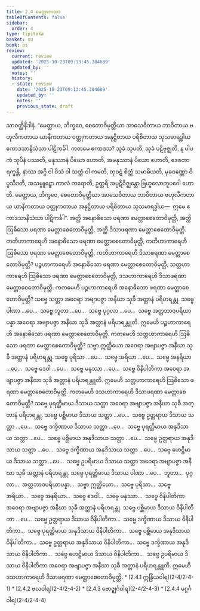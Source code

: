 ```yaml
---
title: 2.4 မေတ္တာကထာ
tableOfContents: false
sidebar:
  order: 4
type: tipitaka
basket: su
book: ps
review:
  current: review
  updated: '2025-10-23T09:13:45.304689'
  updated_by: ''
  notes: ''
  history:
  - state: review
    date: '2025-10-23T09:13:45.304689'
    updated_by: ''
    notes: ''
    previous_state: draft
---
```



<ReviewStatus review={frontmatter.review} showDetails={true} />

<HypothesisAnnotation frontmatter={frontmatter} />

<DynamicBreadcrumb />

<Division number="22" book="ps" e="ch" v="26" p="23">

<Paragraph number="1470" book="ps">
သာဝတ္ထိနိဒါနံ. “မေတ္တာယ, ဘိက္ခဝေ, စေတောဝိမုတ္တိယာ အာသေဝိတာယ ဘာဝိတာယ ဗဟုလီကတာယ ယာနီကတာယ ဝတ္ထုကတာယ အနုဋ္ဌိတာယ ပရိစိတာယ သုသမာရဒ္ဓါယ ဧကာဒသာနိသံသာ ပါဋိကင်္ခါ. ကတမေ ဧကာဒသ? သုခံ သုပတိ, သုခံ ပဋိဗုဇ္ဈတိ, န ပါပကံ သုပိနံ ပဿတိ, မနုဿာနံ ပိယော ဟောတိ, အမနုဿာနံ ပိယော ဟောတိ, ဒေဝတာ ရက္ခန္တိ, နာဿ အဂ္ဂိ ဝါ ဝိသံ ဝါ သတ္ထံ ဝါ ကမတိ, တုဝဋံ စိတ္တံ သမာဓိယတိ, မုခဝဏ္ဏော ဝိပ္ပသီဒတိ, အသမ္မူဠှော ကာလံ ကရောတိ, ဥတ္တရိ အပ္ပဋိဝိဇ္ဈန္တော ဗြဟ္မလောကူပဂေါ ဟောတိ. မေတ္တာယ, ဘိက္ခဝေ, စေတောဝိမုတ္တိယာ အာသေဝိတာယ ဘာဝိတာယ ဗဟုလီကတာယ ယာနီကတာယ ဝတ္ထုကတာယ အနုဋ္ဌိတာယ ပရိစိတာယ သုသမာရဒ္ဓါယ—  ဣမေ ဧကာဒသာနိသံသာ ပါဋိကင်္ခါ”.


</Paragraph>

<Paragraph number="1471" book="ps">
အတ္ထိ အနောဓိသော ဖရဏာ မေတ္တာစေတောဝိမုတ္တိ, အတ္ထိ ဩဓိသော ဖရဏာ မေတ္တာစေတောဝိမုတ္တိ, အတ္ထိ ဒိသာဖရဏာ မေတ္တာစေတောဝိမုတ္တိ. ကတိဟာကာရေဟိ အနောဓိသော ဖရဏာ မေတ္တာစေတောဝိမုတ္တိ, ကတိဟာကာရေဟိ ဩဓိသော ဖရဏာ မေတ္တာစေတောဝိမုတ္တိ, ကတိဟာကာရေဟိ ဒိသာဖရဏာ မေတ္တာစေတောဝိမုတ္တိ? ပဉ္စဟာကာရေဟိ အနောဓိသော ဖရဏာ မေတ္တာစေတောဝိမုတ္တိ, သတ္တဟာကာရေဟိ ဩဓိသော ဖရဏာ မေတ္တာစေတောဝိမုတ္တိ, ဒသဟာကာရေဟိ ဒိသာဖရဏာ မေတ္တာစေတောဝိမုတ္တိ.


</Paragraph>

<Paragraph number="1472" book="ps">
ကတမေဟိ ပဉ္စဟာကာရေဟိ အနောဓိသော ဖရဏာ မေတ္တာစေတောဝိမုတ္တိ? သဗ္ဗေ သတ္တာ အဝေရာ အဗျာပဇ္ဇာ အနီဃာ သုခီ အတ္တာနံ ပရိဟရန္တု. သဗ္ဗေ ပါဏာ …ပေ…  သဗ္ဗေ ဘူတာ …ပေ…  သဗ္ဗေ ပုဂ္ဂလာ …ပေ…  သဗ္ဗေ အတ္တဘာဝပရိယာပန္နာ အဝေရာ အဗျာပဇ္ဇာ အနီဃာ သုခီ အတ္တာနံ ပရိဟရန္တူတိ. ဣမေဟိ ပဉ္စဟာကာရေဟိ အနောဓိသော ဖရဏာ မေတ္တာစေတောဝိမုတ္တိ.


</Paragraph>

<Paragraph number="1473" book="ps">
ကတမေဟိ သတ္တဟာကာရေဟိ ဩဓိသော ဖရဏာ မေတ္တာစေတောဝိမုတ္တိ? သဗ္ဗာ ဣတ္ထိယော အဝေရာ အဗျာပဇ္ဇာ အနီဃာ သုခီ အတ္တာနံ ပရိဟရန္တု. သဗ္ဗေ ပုရိသာ …ပေ…  သဗ္ဗေ အရိယာ …ပေ…  သဗ္ဗေ အနရိယာ …ပေ…  သဗ္ဗေ ဒေဝါ …ပေ…  သဗ္ဗေ မနုဿာ …ပေ…  သဗ္ဗေ ဝိနိပါတိကာ အဝေရာ အဗျာပဇ္ဇာ အနီဃာ သုခီ အတ္တာနံ ပရိဟရန္တူတိ. ဣမေဟိ သတ္တဟာကာရေဟိ ဩဓိသော ဖရဏာ မေတ္တာစေတောဝိမုတ္တိ.


</Paragraph>

<Paragraph number="1474" book="ps">
ကတမေဟိ ဒသဟာကာရေဟိ ဒိသာဖရဏာ မေတ္တာစေတောဝိမုတ္တိ? သဗ္ဗေ ပုရတ္ထိမာယ ဒိသာယ သတ္တာ အဝေရာ အဗျာပဇ္ဇာ အနီဃာ သုခီ အတ္တာနံ ပရိဟရန္တု. သဗ္ဗေ ပစ္ဆိမာယ ဒိသာယ သတ္တာ …ပေ…  သဗ္ဗေ ဥတ္တရာယ ဒိသာယ သတ္တာ …ပေ…  သဗ္ဗေ ဒက္ခိဏာယ ဒိသာယ သတ္တာ …ပေ…  သဗ္ဗေ ပုရတ္ထိမာယ အနုဒိသာယ သတ္တာ …ပေ…  သဗ္ဗေ ပစ္ဆိမာယ အနုဒိသာယ သတ္တာ …ပေ…  သဗ္ဗေ ဥတ္တရာယ အနုဒိသာယ သတ္တာ …ပေ…  သဗ္ဗေ ဒက္ခိဏာယ အနုဒိသာယ သတ္တာ …ပေ…  သဗ္ဗေ ဟေဋ္ဌိမာယ ဒိသာယ သတ္တာ …ပေ…  သဗ္ဗေ ဥပရိမာယ ဒိသာယ သတ္တာ အဝေရာ အဗျာပဇ္ဇာ အနီဃာ သုခီ အတ္တာနံ ပရိဟရန္တု. သဗ္ဗေ ပုရတ္ထိမာယ ဒိသာယ ပါဏာ …ပေ…  ဘူတာ…  ပုဂ္ဂလာ…  အတ္တဘာဝပရိယာပန္နာ…  သဗ္ဗာ ဣတ္ထိယော…  သဗ္ဗေ ပုရိသာ…  သဗ္ဗေ အရိယာ…  သဗ္ဗေ အနရိယာ…  သဗ္ဗေ ဒေဝါ…  သဗ္ဗေ မနုဿာ…  သဗ္ဗေ ဝိနိပါတိကာ အဝေရာ အဗျာပဇ္ဇာ အနီဃာ သုခီ အတ္တာနံ ပရိဟရန္တု. သဗ္ဗေ ပစ္ဆိမာယ ဒိသာယ ဝိနိပါတိကာ …ပေ…  သဗ္ဗေ ဥတ္တရာယ ဒိသာယ ဝိနိပါတိကာ…  သဗ္ဗေ ဒက္ခိဏာယ ဒိသာယ ဝိနိပါတိကာ…  သဗ္ဗေ ပုရတ္ထိမာယ အနုဒိသာယ ဝိနိပါတိကာ…  သဗ္ဗေ ပစ္ဆိမာယ အနုဒိသာယ ဝိနိပါတိကာ…  သဗ္ဗေ ဥတ္တရာယ အနုဒိသာယ ဝိနိပါတိကာ…  သဗ္ဗေ ဒက္ခိဏာယ အနုဒိသာယ ဝိနိပါတိကာ…  သဗ္ဗေ ဟေဋ္ဌိမာယ ဒိသာယ ဝိနိပါတိကာ…  သဗ္ဗေ ဥပရိမာယ ဒိသာယ ဝိနိပါတိကာ အဝေရာ အဗျာပဇ္ဇာ အနီဃာ သုခီ အတ္တာနံ ပရိဟရန္တူတိ. ဣမေဟိ ဒသဟာကာရေဟိ ဒိသာဖရဏာ မေတ္တာစေတောဝိမုတ္တိ.

</Paragraph>
</Division>

<TableOfContents book="ps" section="2.4">
* [2.4.1 ဣန္ဒြိယဝါရ](2-4/2-4-1)
* [2.4.2 ဗလဝါရ](2-4/2-4-2)
* [2.4.3 ဗောဇ္ဈင်္ဂဝါရ](2-4/2-4-3)
* [2.4.4 မဂ္ဂင်္ဂဝါရ](2-4/2-4-4)
</TableOfContents>